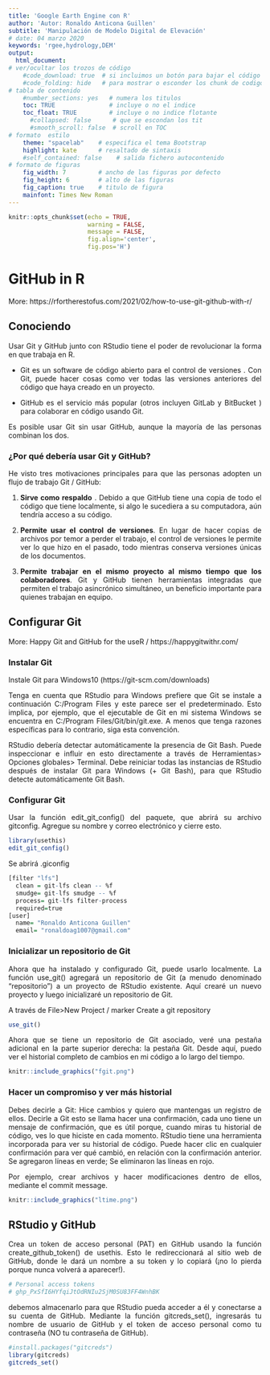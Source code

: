---
title: 'Google Earth Engine con R'
author: 'Autor: Ronaldo Anticona Guillen'
subtitle: 'Manipulación de Modelo Digital de Elevación' 
# date: 04 marzo 2020
keywords: 'rgee,hydrology,DEM' 
output: 
  html_document:        
# ver/ocultar los trozos de código  
    #code_download: true  # si incluimos un botón para bajar el código o no
    #code_folding: hide   # para mostrar o esconder los chunk de codigo 
# tabla de contenido
    #number_sections: yes   # numera los titulos
    toc: TRUE               # incluye o no el indice
    toc_float: TRUE         # incluye o no indice flotante
      #collapsed: false      # que se escondan los tit
      #smooth_scroll: false  # scroll en TOC
# formato  estilo    
    theme: "spacelab"    # especifica el tema Bootstrap
    highlight: kate      # resaltado de sintaxis
    #self_contained: false    # salida fichero autocontenido
# formato de figuras
    fig_width: 7         # ancho de las figuras por defecto
    fig_height: 6        # alto de las figuras
    fig_caption: true    # titulo de figura
    mainfont: Times New Roman 
---

<!--
Justificar
-->

<div style="text-align: justify">

<!--
Estilo de caja de contenido
-->
<style>
.list-group-item.active, .list-group-item.active:focus, .list-group-item.active:hover {
    z-index: 2;
    color: cyan;
    background-color: #337ab7;
    border-color: #337ab7;
}
</style>

<!--
Evitar avisos, mensajes al ejecutar algunas librerías
-->

```{r setup, include=FALSE}
knitr::opts_chunk$set(echo = TRUE,
                      warning = FALSE,
                      message = FALSE,
                      fig.align='center',
                      fig.pos='H')
```


<!--
--------------------------------------------------------------------------------------------------
-->
# GitHub in R

More: https://rfortherestofus.com/2021/02/how-to-use-git-github-with-r/

\vspace{-1.5cm}

## Conociendo 

Usar Git y GitHub junto con RStudio tiene el poder de revolucionar la forma en que trabaja en R.

* Git es un software de código abierto para el control de versiones . Con Git, puede hacer cosas como ver todas las versiones anteriores del código que haya creado en un proyecto.

* GitHub es el servicio más popular (otros incluyen GitLab y BitBucket ) para colaborar en código usando Git.

Es posible usar Git sin usar GitHub, aunque la mayoría de las personas combinan los dos.

### ¿Por qué debería usar Git y GitHub?
He visto tres motivaciones principales para que las personas adopten un flujo de trabajo Git / GitHub:

1. **Sirve como respaldo** . Debido a que GitHub tiene una copia de todo el código que tiene localmente, si algo le sucediera a su computadora, aún tendría acceso a su código.

2. **Permite usar el control de versiones**. En lugar de hacer copias de archivos por temor a perder el trabajo, el control de versiones le permite ver lo que hizo en el pasado, todo mientras conserva versiones únicas de los documentos.

3. **Permite trabajar en el mismo proyecto al mismo tiempo que los colaboradores**.  Git y GitHub tienen herramientas integradas que permiten el trabajo asincrónico simultáneo, un beneficio importante para quienes trabajan en equipo.


## Configurar Git

More: Happy Git and GitHub for the useR /  https://happygitwithr.com/

### Instalar Git

Instale Git para Windows10 (https://git-scm.com/downloads)

Tenga en cuenta que RStudio para Windows prefiere que Git se instale a continuación C:/Program Files y este parece ser el predeterminado. Esto implica, por ejemplo, que el ejecutable de Git en mi sistema Windows se encuentra en C:/Program Files/Git/bin/git.exe. A menos que tenga razones específicas para lo contrario, siga esta convención.

RStudio debería detectar automáticamente la presencia de Git Bash. Puede inspeccionar e influir en esto directamente a través de Herramientas> Opciones globales> Terminal. Debe reiniciar todas las instancias de RStudio después de instalar Git para Windows (+ Git Bash), para que RStudio detecte automáticamente Git Bash. 

### Configurar Git
Usar la función edit_git_config() del paquete, que abrirá su archivo gitconfig. Agregue su nombre y correo electrónico y cierre esto.
```{r}
library(usethis)
edit_git_config()
```

Se abrirá .giconfig
```{r eval=FALSE}
[filter "lfs"]
  clean = git-lfs clean -- %f
  smudge= git-lfs smudge -- %f
  process= git-lfs filter-process
  required=true
[user]
  name= "Ronaldo Anticona Guillen"
  email= "ronaldoag1007@gmail.com"
```

### Inicializar un repositorio de Git
Ahora que ha instalado y configurado Git, puede usarlo localmente. La función use_git() agregará un repositorio de Git (a menudo denominado "repositorio") a un proyecto de RStudio existente. Aquí crearé un nuevo proyecto y luego inicializaré un repositorio de Git.

A través de File>New Project / marker Create a git repository
```{r}
use_git()
```

Ahora que se tiene un repositorio de Git asociado, veré una pestaña adicional en la parte superior derecha: la pestaña Git. Desde aquí, puedo ver el historial completo de cambios en mi código a lo largo del tiempo.
```{r, echo=FALSE, out.width = "55%", fig.pos="H", fig.cap="Activación", out.extra='' }
knitr::include_graphics("fgit.png")
```
### Hacer un compromiso y ver más historial

Debes decirle a Git: Hice cambios y quiero que mantengas un registro de ellos. Decirle a Git esto se llama hacer una confirmación, cada uno tiene un mensaje de confirmación, que es útil porque, cuando miras tu historial de código, ves lo que hiciste en cada momento. RStudio tiene una herramienta incorporada para ver su historial de código. Puede hacer clic en cualquier confirmación para ver qué cambió, en relación con la confirmación anterior. Se agregaron líneas en verde; Se eliminaron las líneas en rojo.

 Por ejemplo, crear archivos y hacer modificaciones dentro de ellos, mediante el commit message.
 
```{r, echo=FALSE, out.width = "55%", fig.pos="H", fig.cap="Activación", out.extra='' }
knitr::include_graphics("ltime.png")
```

## RStudio y GitHub

Crea un token de acceso personal (PAT) en GitHub usando la función create_github_token() de usethis. Esto le redireccionará al sitio web de GitHub, donde le dará un nombre a su token y lo copiará (¡no lo pierda porque nunca volverá a aparecer!).

```{r, echo=FALSE,eval=FALSE}
# Personal access tokens
# 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
```

debemos almacenarlo para que RStudio pueda acceder a él y conectarse a su cuenta de GitHub. Mediante la función gitcreds_set(), ingresarás tu nombre de usuario de GitHub y el token de acceso personal como tu contraseña (NO tu contraseña de GitHub).

```{r}
#install.packages("gitcreds")
library(gitcreds)
gitcreds_set()
```

